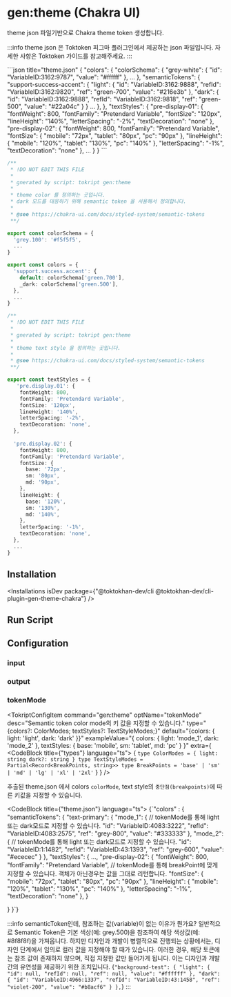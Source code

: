 



# gen:theme (Chakra UI)

<DocIcons 
   github="https://github.com/TOKTOKHAN-DEV/toktokhan-dev/tree/main/packages/cli-plugins/gen-theme-chakra" 
   npm="https://www.npmjs.com/package/@toktokhan-dev/cli-plugin-gen-theme-chakra" 
   doc="/docs/cli-plugin-gen-theme-chakra"
   />


theme json 파일기반으로 Chakra theme token 생성합니다.

:::info
theme json 은 Toktoken 피그마 플러그인에서 제공하는 json 파일입니다.
자세한 사항은 Toktoken 가이드를 참고해주세요.
:::

<Tabs>
  <TabItem value="token" label="theme json" default>
```json title="theme.json"
{
  "colors": {
    "colorSchema": {
      "grey-white": {
        "id": "VariableID:3162:9787",
        "value": "#ffffff"
      },
      ...
    },
    "semanticTokens": {
      "support-success-accent": {
        "light": {
          "id": "VariableID:3162:9888",
          "refId": "VariableID:3162:9820",
          "ref": "green-700",
          "value": "#216e3b"
        },
        "dark": {
          "id": "VariableID:3162:9888",
          "refId": "VariableID:3162:9818",
          "ref": "green-500",
          "value": "#22a04c"
        }
      }
      ...
    },
  },
  "textStyles": {
    "pre-display-01": {
      "fontWeight": 800,
      "fontFamily": "Pretendard Variable",
      "fontSize": "120px",
      "lineHeight": "140%",
      "letterSpacing": "-2%",
      "textDecoration": "none"
    },
    "pre-display-02": {
      "fontWeight": 800,
      "fontFamily": "Pretendard Variable",
      "fontSize": {
        "mobile": "72px",
        "tablet": "80px",
        "pc": "90px"
      },
      "lineHeight": {
        "mobile": "120%",
        "tablet": "130%",
        "pc": "140%"
      },
      "letterSpacing": "-1%",
      "textDecoration": "none"
    },
    ...
  }
}
```
  </TabItem>
<TabItem value="gen:color" label="generated color">

```ts title="@/generated/theme/colors.ts"
/**
 * !DO NOT EDIT THIS FILE
 *
 * gnerated by script: tokript gen:theme
 *
 * theme color 를 정의하는 곳입니다.
 * dark 모드를 대응하기 위해 semantic token 을 사용해서 정의합니다.
 *
 * @see https://chakra-ui.com/docs/styled-system/semantic-tokens
 **/

export const colorSchema = {
  'grey.100': '#f5f5f5',
  ...
}

export const colors = {
  'support.success.accent': {
    default: colorSchema['green.700'],
    _dark: colorSchema['green.500'],
  },
  ...
}
```

</TabItem>
<TabItem value="gen:textStyle" label="generated text-styles">

```ts title="@/generated/theme/textStyles"
/**
 * !DO NOT EDIT THIS FILE
 *
 * gnerated by script: tokript gen:theme
 *
 * theme text style 을 정의하는 곳입니다.
 *
 * @see https://chakra-ui.com/docs/styled-system/semantic-tokens
 **/

export const textStyles = {
   'pre.display.01': {
    fontWeight: 800,
    fontFamily: 'Pretendard Variable',
    fontSize: '120px',
    lineHeight: '140%',
    letterSpacing: '-2%',
    textDecoration: 'none',
  },
  
  'pre.display.02': {
    fontWeight: 800,
    fontFamily: 'Pretendard Variable',
    fontSize: {
      base: '72px',
      sm: '80px',
      md: '90px',
    },
    lineHeight: {
      base: '120%',
      sm: '130%',
      md: '140%',
    },
    letterSpacing: '-1%',
    textDecoration: 'none',
  },
  ...
}
```

</TabItem>
</Tabs>

## Installation

<Installations
  isDev
  package={"@toktokhan-dev/cli @toktokhan-dev/cli-plugin-gen-theme-chakra"}
/>

## Run Script

<TokriptRunScript cmd="gen:theme" />

## Configuration

<TokriptConfigExample
  cmd="gen:theme"
  exportedName="genTheme"
  packageName="@toktokhan-dev/cli-plugin-gen-theme-chakra"
/>

### input

<TokriptConfigItem
  command="gen:theme"
  optName="input"
  desc="theme.json 경로입니다."
  type="string"
  default="public/token.json"
  exampleValue="public/token.json"
  cliOpt
  cliOptAlias="i"
/>

### output

<TokriptConfigItem
  command="gen:theme"
  optName="output"
  desc="chakra theme token이 생성되는 폴더입니다."
  type="string"
  default="src/generated/tokens"
  exampleValue="src/generated/tokens"
  cliOpt
  cliOptAlias="o"
/>


### tokenMode

<TokriptConfigItem
  command="gen:theme"
  optName="tokenMode"
  desc="Semantic token color mode의 키 값을 지정할 수 있습니다."
  type="{colors?: ColorModes; textStyles?: TextStyleModes;}"
  default="{colors: { light: 'light', dark: 'dark' }}"
  exampleValue="{ 
  colors: { light: 'mode_1', dark: 'mode_2' }, 
  textStyles: { base: 'mobile', sm: 'tablet', md: 'pc' }
  }"
  extra={
    <CodeBlock title={"types"} language="ts">
  {
  `type ColorModes = {
    light: string
    dark?: string
  }
type TextStyleModes = Partial<Record<BreakPoints, string>>
type BreakPoints = 'base' | 'sm' | 'md' | 'lg' | 'xl' | '2xl'`
  }
</CodeBlock>
}
/>

추출된 theme.json 에서 colors `colorMode`, text style의 `중단점(breakpoints)`에 따른 키값을 지정할 수 있습니다.



<CodeBlock title={"theme.json"} language="ts">
  {`"colors" : {
  "semanticTokens": {
    "text-primary": {
      "mode_1": {  // tokenMode를 통해 light 또는 dark모드로 지정할 수 있습니다.
        "id": "VariableID:4083:3222",
        "refId": "VariableID:4083:2575",
        "ref": "grey-800",
        "value": "#333333"
      },
      "mode_2": { // tokenMode를 통해 light 또는 dark모드로 지정할 수 있습니다.
        "id": "VariableID:1:1482",
        "refId": "VariableID:43:1393",
        "ref": "grey-600",
        "value": "#ececec"
      }
    },
    "textStyles": {
      ...,
      "pre-display-02": {
        "fontWeight": 800,
        "fontFamily": "Pretendard Variable",
        // tokenMode를 통해 breakPoint에 맞게 지정할 수 있습니다. 객체가 아닌경우는 값을 그대로 리턴합니다.
        "fontSize": { 
          "mobile": "72px", 
          "tablet": "80px",
          "pc": "90px"
        },
        "lineHeight": {
          "mobile": "120%",
          "tablet": "130%",
          "pc": "140%"
        },
        "letterSpacing": "-1%",
        "textDecoration": "none"
      },
    }

  } 
}`}
</CodeBlock>

:::info semanticToken인데, 참조하는 값(variable)이 없는 이유가 뭔가요?
일반적으로 Semantic Token은 기본 색상(예: grey.500)을 참조하여 해당 색상값(예: #8f8f8f)을 가져옵니다. 하지만 디자인과 개발이 병렬적으로 진행되는 상황에서는, 디자인 단계에서 임의로 컬러 값을 지정해야 할 때가 있습니다. 이러한 경우, 해당 토큰에는 참조 값이 존재하지 않으며, 직접 지정한 값만 들어가게 됩니다. 이는 디자인과 개발 간의 유연성을 제공하기 위한 조치입니다.
<CodeBlock title="semantic token이 참조하는 값이 없을 경우">
{`
"background-test": {
    "light": {
      "id": null,
      "refId": null,
      "ref": null,
      "value": "#ffffff"
    },
    "dark": {
      "id": "VariableID:4966:1337",
      "refId": "VariableID:43:1458",
      "ref": "violet-200",
      "value": "#b8acf6"
    }
},
`}
</CodeBlock>
:::